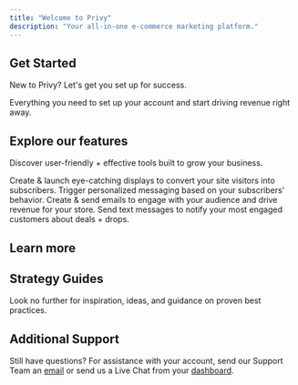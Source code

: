 ```yaml
---
title: "Welcome to Privy"
description: "Your all-in-one e-commerce marketing platform."
---
```


## Get Started

New to Privy? Let's get you set up for success.

<Card title="Quickstart" icon="rocket" horizontal={true} href="/docs/get-started/getting-started/start-here">
  Everything you need to set up your account and start driving revenue right away.
</Card>

## Explore our features

Discover user-friendly + effective tools built to grow your business.

<CardGroup cols={2}>
  <Card title="Grow your list" href="/docs/learn/displays/displays-overview" img="/images/home/grow-list-graphic.png">
    Create & launch eye-catching displays to convert your site visitors into subscribers.
  </Card>

  <Card title="Automate your email strategy" href="/docs/learn/automations/automations-overview" img="/images/home/automation-graphic.png">
    Trigger personalized messaging based on your subscribers' behavior.
  </Card>

  <Card title="Send personalized emails" href="/docs/learn/email-campaigns/overview" img="/images/home/email-campaign-graphic.png">
    Create & send emails to engage with your audience and drive revenue for your store.
  </Card>

  <Card title="Drive revenue with SMS" href="/docs/learn/sms-campaigns/send-a-text-campaign" img="/images/home/sms-graphic.png">
    Send text messages to notify your most engaged customers about deals + drops.
  </Card>
</CardGroup>

## <Icon icon="circle-question" /> Learn more

<CardGroup cols={3}>
  <Card title="Content" horizontal={true} href="/docs/learn/content/overview" />

  <Card title="Contacts" href="/docs/learn/contact-management/overview" />

  <Card title="Deliverability" href="/docs/learn/deliverability/overview" />

  <Card title="Compliance" href="/docs/learn/compliance/overview" />

  <Card title="Integrations" href="/docs/learn/integrations/overview-integrations" />

  <Card title="Account + Billing" />
</CardGroup>

## <Icon icon="sparkles" /> Strategy Guides

Look no further for inspiration, ideas, and guidance on proven best practices.

<CardGroup cols={3}>
  <Card title="List Growth" horizontal={true} href="/docs/guides/list-growth/overview" />

  <Card title="Automations" horizontal={true} href="/docs/guides/automations/overview" />

  <Card title="Campaigns" horizontal={true} href="/docs/guides/campaigns/overview" />
</CardGroup>

<CardGroup cols={2}>
  <Card title="Segmentation" horizontal={true} href="/docs/guides/segmentation/overview" />

  <Card title="Deliverability" horizontal={true} href="/docs/guides/deliverability/overview" />
</CardGroup>

## <Icon icon="user-headset" /> Additional Support

Still have questions? For assistance with your account, send our Support Team an [email](mailto:support@privy.com) or send us a Live Chat from your [dashboard](https://dashboard.privy.com/).